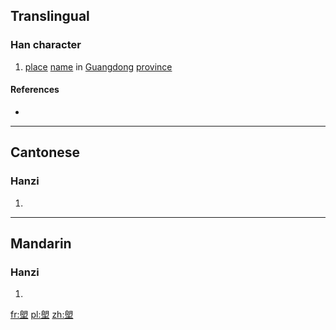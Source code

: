 ==Translingual==

===Han character===
{{Han char|rn=32|rad=土|as=10|sn=13|four=3710<sub>4</sub>|canj=戈月土 (IBG)|ids=⿱[[朗]][[土]]}}

# [[place]] [[name]] in [[Guangdong]] [[province]]

====References====
* {{Han ref|kx=0238.191|hdz=10476.040|uh=5871|ud=22641|bh=DCF1|bd=56561}}

----

==Cantonese==

===Hanzi===
{{yue-hanzi|jyut=[[long5]]|y=long5}}

# {{defn|lang=yue|sort=土10}}

----

==Mandarin==

===Hanzi===
{{cmn-hanzi|pin=[[lǎng]] ([[lang3]])|wg=lang<sup>3</sup>}}

# {{defn|lang=cmn|sort=土10}}

[[fr:塱]]
[[pl:塱]]
[[zh:塱]]